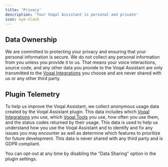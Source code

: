 ```yaml
---
title: 'Privacy'
description: 'Your Voqal Assistant is personal and private'
icon: eye-slash
---
```


## Data Ownership

We are committed to protecting your privacy and ensuring that your
personal information is secure. We do not collect any personal information from you unless you provide it to us.
That means your voice interactions, source code, and any other data you provide to the Voqal Assistant are only
transmitted to the [Voqal Integrations](/integrations) you choose and are never shared with us or any other third party.

## Plugin Telemetry

To help us improve the Voqal Assistant, we collect anonymous usage data created by the Voqal Assistant plugin. This
data includes which [Voqal Integrations](/integrations) you use, which [Voqal Tools](#) you use, how often you use them,
and the status codes returned by their usage.
This data is used to help us understand how you use the Voqal Assistant and to identify and fix any issues you may
encounter as well as determine which features to prioritize for future development. This data is never shared with
any third party and is GDPR compliant.

You can opt-out at any time by disabling the "Data Sharing" option in the plugin settings.
